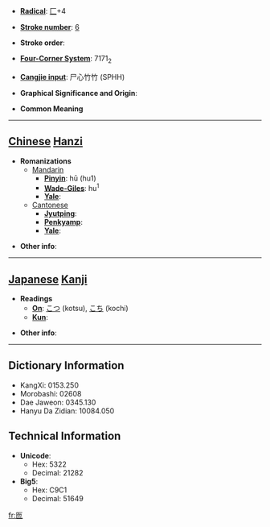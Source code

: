 * '''[[Wiktionary:Chinese radical index| Radical]]''': [[Wiktionary:Chinese radical index 匚|匚]]+4

* '''[[Wiktionary:Chinese total strokes index|Stroke number]]''': [[Wiktionary:Chinese total strokes index 6|6]]

* '''Stroke order''': 

* '''[[Wiktionary:Chinese four corner index|Four-Corner System]]''': 7171<sub>2</sub>

* '''[[Wiktionary:Chinese Cangjie index|Cangjie input]]''': 尸心竹竹 (SPHH)

* '''Graphical Significance and Origin''': 

* '''Common Meaning'''

----

== [[Chinese]] [[Hanzi]] ==

* '''Romanizations'''
** [[Mandarin]]
*** '''[[Pinyin]]''': hū (hu1)
*** '''[[Wade-Giles]]''': hu<sup>1</sup>
*** '''[[Yale]]''': 
**[[Cantonese]]
***'''[[Jyutping]]''':
***'''[[Penkyamp]]''': 
***'''[[Yale]]''': 

* '''Other info''': 

----

== [[Japanese]] [[Kanji]] ==

* '''Readings'''
** '''[[On]]''': [[こつ]] (kotsu), [[こち]] (kochi)
** '''[[Kun]]''': 

* '''Other info''':  

----

== Dictionary Information ==

* KangXi: 0153.250
* Morobashi: 02608
* Dae Jaweon: 0345.130
* Hanyu Da Zidian: 10084.050

== Technical Information ==

* '''Unicode''':
** Hex: 5322
** Decimal: 21282
* '''Big5''':
** Hex: C9C1
** Decimal: 51649

[[fr:匢]]
